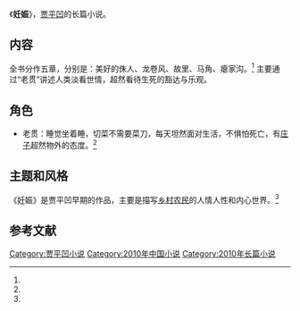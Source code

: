 {{Otheruses|subject=贾平凹长篇小说《妊娠》|other=人类（或其他哺乳类）雌性在体内有胎儿或胚胎的历程|妊娠}}
{{Infobox book 
| 图像      = <!-- [[File:|200px]] -->
| 图像说明  = 
| 书名      = 妊娠
| 作者      = [[贾平凹|贾平凹]]
| 原名      = 
| 译者      = 
| 插图      = 
| 封面设计  = 
| 出版地    = 安徽省合肥市
| 语言      = [[简体中文|简体中文]]
| 系列      = 
| 题材      = 
| 类型      = 长篇小说
| 出版者    = 安徽文艺出版社
| 出版日期  = 2010年9月1日。
| 中文版    = 
| 媒介      = 印刷（平装书）
| 页数      = 146
| 开本      = 16
| isbn      = 9787539634937
| oclc      = 
| 杜威十进制图书分类法= 
| 美国国会图书馆图书分类法= 
| 上一部作品= 
| 下一部作品= 
| 引用      = 
| 被引用    = 
}}

《'''妊娠'''》，[[贾平凹|贾平凹]]的长篇小说。

==内容==
全书分作五章，分别是：美好的侏人、龙卷风、故里、马角、瘪家沟。<ref name="fish" />
主要通过“老贯”讲述人类淡看世情，超然看待生死的豁达与乐观。

==角色==
* 老贯：睡觉坐着睡，切菜不需要菜刀，每天坦然面对生活，不惧怕死亡，有[[庄子|庄子]]超然物外的态度。<ref name="fish" />

==主题和风格==
《妊娠》是贾平凹早期的作品，主要是描写[[乡村|乡村]][[农民|农民]]的人情人性和内心世界。<ref name="cow" />

==参考文献==
{{reflist|refs=
<ref name="fish" >{{cite book |author=贾平凹 |title=《妊娠》|date=2007-10-01 |publisher=广州出版社 |location=广州市 |isbn=9787807315827}}</ref>

<ref name="cow" >{{cite book |author=贾平凹 |title=《妊娠》|date=2013-05-01 |publisher=漓江出版社 |location=广西壮族自治区 |isbn=9787540765026}}</ref>
}}

{{贾平凹作品}}

{{DEFAULTSORT:R妊}}
[[Category:贾平凹小说|Category:贾平凹小说]]
[[Category:2010年中国小说|Category:2010年中国小说]]
[[Category:2010年长篇小说|Category:2010年长篇小说]]